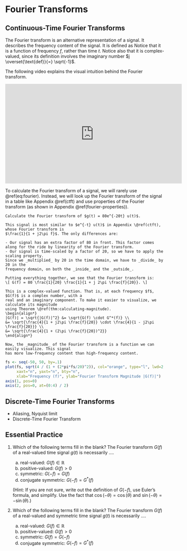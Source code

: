 # Fourier Transforms {#fourier}

## Continuous-Time Fourier Transforms {-}

The Fourier transform is an alternative representation of a signal. It describes the frequency content 
of the signal. It is defined as 
\begin{equation}
G(f) \overset{\text{def}}{=} \int_{-\infty}^\infty g(t)e^{-j2\pi f t}\,dt.
(\#eq:fourier)
\end{equation}
Notice that it is a function of frequency $f$, rather than time $t$. Notice also that it is complex-valued, 
since its definition involves the imaginary number $j \overset{\text{def}}{=} \sqrt{-1}$.

The following video explains the visual intuition behind the Fourier transform.

<iframe width="560" height="315" src="https://www.youtube.com/embed/spUNpyF58BY" frameborder="0" allow="accelerometer; autoplay; encrypted-media; gyroscope; picture-in-picture" allowfullscreen></iframe>

To calculate the Fourier transform of a signal, we will rarely use \@ref(eq:fourier). Instead, we will 
look up the Fourier transform of the signal in a table like Appendix \@ref(ctft) and use properties of the 
Fourier transform (as shown in Appendix \@ref(fourier-properties)).

```example
Calculate the Fourier transform of $g(t) = 80e^{-20t} u(t)$. 
```

```solution
This signal is most similar to $e^{-t} u(t)$ in Appendix \@ref(ctft), whose Fourier transform is 
$\frac{1}{1 + j2\pi f}$. The only differences are:
  
- Our signal has an extra factor of 80 in front. This factor comes along for the ride by linearity of the Fourier transform.
- Our signal is time-scaled by a factor of 20, so we have to apply the scaling property. 
Since we _multiplied_ by 20 in the time domain, we have to _divide_ by 20 in the 
frequency domain, on both the _inside_ and the _outside_.

Putting everything together, we see that the Fourier transform is:
\[ G(f) = 80 \frac{1}{20} \frac{1}{1 + j 2\pi \frac{f}{20}}. \]

This is a complex-valued function. That is, at each frequency $f$, $G(f)$ is a complex number, with a 
real and an imaginary component. To make it easier to visualize, we calculate its magnitude 
using Theorem \@ref(thm:calculating-magnitude). 
\begin{align*}
|G(f)| = \sqrt{|G(f)|^2} &= \sqrt{G(f) \cdot G^*(f)} \\
&= \sqrt{\frac{4}{1 + j2\pi \frac{f}{20}} \cdot \frac{4}{1 - j2\pi \frac{f}{20}}} \\
&= \sqrt{\frac{4}{1 + (2\pi \frac{f}{20})^2}}
\end{align*}

Now, the _magnitude_ of the Fourier transform is a function we can easily visualize. This signal 
has more low-frequency content than high-frequency content.
```

```r
fs <- seq(-50, 50, by=.1)
plot(fs, sqrt(4 / (1 + (2*pi*fs/20)^2)), col="orange", type="l", lwd=2,
     xaxt="n", yaxt="n", bty="n",
     xlab="Frequency (f)", ylab="Fourier Transform Magnitude |G(f)|")
axis(1, pos=0)
axis(2, pos=0, at=(0:4) / 2)
```

## Discrete-Time Fourier Transforms {-}

- Aliasing, Nyquist limit
- Discrete-Time Fourier Transform


## Essential Practice {-}

1. Which of the following terms fill in the blank? The Fourier transform $G(f)$ of a real-valued time signal $g(t)$ 
is necessarily ....

    a. real-valued: $G(f) \in \mathbb{R}$
    b. positive-valued: $G(f) > 0$
    c. symmetric: $G(-f) = G(f)$
    d. conjugate symmetric: $G(-f) = G^*(f)$
    
    (Hint: If you are not sure, write out the definition of $G(-f)$, 
    use Euler's formula, and simplify. Use the fact that 
    $\cos(-\theta) = \cos(\theta)$ and $\sin(-\theta) = -\sin(\theta)$.)

2. Which of the following terms fill in the blank? The Fourier transform $G(f)$ of a real-valued and symmetric 
time signal $g(t)$ is necessarily ....

    a. real-valued: $G(f) \in \mathbb{R}$
    b. positive-valued: $G(f) > 0$
    c. symmetric: $G(f) = G(-f)$
    d. conjugate symmetric: $G(-f) = G^*(f)$
    
